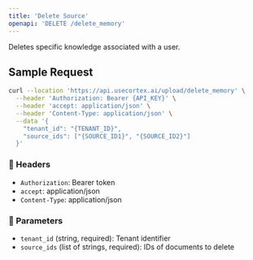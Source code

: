 ```yaml
---
title: 'Delete Source'
openapi: 'DELETE /delete_memory'
---
```


Deletes specific knowledge associated with a user.

## Sample Request

```bash
curl --location 'https://api.usecortex.ai/upload/delete_memory' \
  --header 'Authorization: Bearer {API_KEY}' \
  --header 'accept: application/json' \
  --header 'Content-Type: application/json' \
  --data '{
    "tenant_id": "{TENANT_ID}",
    "source_ids": ["{SOURCE_ID1}", "{SOURCE_ID2}"]
  }'
```

### 🔐 Headers
- `Authorization`: Bearer token
- `accept`: application/json
- `Content-Type`: application/json

### 🧾 Parameters
- `tenant_id` (string, required): Tenant identifier
- `source_ids` (list of strings, required): IDs of documents to delete

